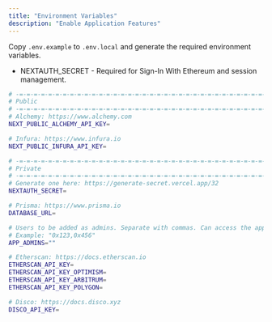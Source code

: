 ```yaml
---
title: "Environment Variables"
description: "Enable Application Features"
---
```


Copy `.env.example` to `.env.local` and generate the required environment variables.

- NEXTAUTH_SECRET - Required for Sign-In With Ethereum and session management.

```bash
# -=-=-=-=-=-=-=-=-=-=-=-=-=-=-=-=-=-=-=-=-=-=-=-=-=-=-=-=-=-=-=-=-=-=-=-=-=-
# Public
# -=-=-=-=-=-=-=-=-=-=-=-=-=-=-=-=-=-=-=-=-=-=-=-=-=-=-=-=-=-=-=-=-=-=-=-=-=-
# Alchemy: https://www.alchemy.com
NEXT_PUBLIC_ALCHEMY_API_KEY=

# Infura: https://www.infura.io
NEXT_PUBLIC_INFURA_API_KEY=

# -=-=-=-=-=-=-=-=-=-=-=-=-=-=-=-=-=-=-=-=-=-=-=-=-=-=-=-=-=-=-=-=-=-=-=-=-=-
# Private
# -=-=-=-=-=-=-=-=-=-=-=-=-=-=-=-=-=-=-=-=-=-=-=-=-=-=-=-=-=-=-=-=-=-=-=-=-=-
# Generate one here: https://generate-secret.vercel.app/32
NEXTAUTH_SECRET=

# Prisma: https://www.prisma.io
DATABASE_URL=

# Users to be added as admins. Separate with commas. Can access the application database
# Example: "0x123,0x456"
APP_ADMINS=""

# Etherscan: https://docs.etherscan.io
ETHERSCAN_API_KEY=
ETHERSCAN_API_KEY_OPTIMISM=
ETHERSCAN_API_KEY_ARBITRUM=
ETHERSCAN_API_KEY_POLYGON=

# Disco: https://docs.disco.xyz
DISCO_API_KEY=
```
